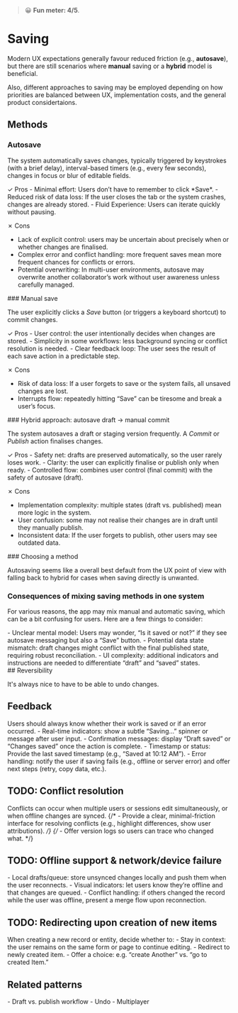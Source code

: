 
<Meta title="Patterns/States/Saving" />

> 😀 **Fun meter: 4/5**.

# Saving

Modern UX expectations generally favour reduced friction (e.g., **autosave**), but there are still scenarios where **manual** saving or a **hybrid** model is beneficial.

Also, different approaches to saving may be employed depending on how priorities are balanced between UX, implementation costs, and the general product considertaions.

## Methods

### Autosave

The system automatically saves changes, typically triggered by keystrokes (with a brief delay), interval-based timers (e.g., every few seconds), changes in focus or blur of editable fields.
<div>
✓ Pros
- Minimal effort: Users don’t have to remember to click *Save*.
- Reduced risk of data loss: If the user closes the tab or the system crashes, changes are already stored.
- Fluid Experience: Users can iterate quickly without pausing.


✗ Cons
- Lack of explicit control: users may be uncertain about precisely when or whether changes are finalised.
- Complex error and conflict handling: more frequent saves mean more frequent chances for conflicts or errors.
- Potential overwriting: In multi-user environments, autosave may overwrite another collaborator’s work without user awareness unless carefully managed.
</div>
### Manual save

The user explicitly clicks a *Save* button (or triggers a keyboard shortcut) to commit changes.
<div>
✓ Pros
- User control: the user intentionally decides when changes are stored.
- Simplicity in some workflows: less background syncing or conflict resolution is needed.
- Clear feedback loop: The user sees the result of each save action in a predictable step.

✗ Cons
- Risk of data loss: If a user forgets to save or the system fails, all unsaved changes are lost.
- Interrupts flow: repeatedly hitting “Save” can be tiresome and break a user’s focus.
</div>
### Hybrid approach: autosave draft → manual commit

The system autosaves a draft or staging version frequently. A *Commit* or *Publish* action finalises changes.
<div>
✓ Pros
- Safety net: drafts are preserved automatically, so the user rarely loses work.
- Clarity: the user can explicitly finalise or publish only when ready.
- Controlled flow: combines user control (final commit) with the safety of autosave (draft).

✗ Cons
- Implementation complexity: multiple states (draft vs. published) mean more logic in the system.
- User confusion: some may not realise their changes are in draft until they manually publish.
- Inconsistent data: If the user forgets to publish, other users may see outdated data.
</div>
### Choosing a method

Autosaving seems like a overall best default from the UX point of view with falling back to hybrid for cases when saving directly is unwanted.

### Consequences of mixing saving methods in one system

For various reasons, the app may mix manual and automatic saving, which can be a bit confusing for users. Here are a few things to consider:
<div>
- Unclear mental model: Users may wonder, “Is it saved or not?” if they see autosave messaging but also a “Save” button.
- Potential data state mismatch: draft changes might conflict with the final published state, requiring robust reconciliation.
- UI complexity: additional indicators and instructions are needed to differentiate “draft” and “saved” states.
</div>
## Reversibility

It's always nice to have to be able to undo changes.

## Feedback

<div>
Users should always know whether their work is saved or if an error occurred.
- Real-time indicators: show a subtle “Saving…” spinner or message after user input.
- Confirmation messages: display “Draft saved” or “Changes saved” once the action is complete.
- Timestamp or status: Provide the last saved timestamp (e.g., “Saved at 10:12 AM”).
- Error handling: notify the user if saving fails (e.g., offline or server error) and offer next steps (retry, copy data, etc.).
</div>

## TODO: Conflict resolution

Conflicts can occur when multiple users or sessions edit simultaneously, or when offline changes are synced.
{/* - Provide a clear, minimal-friction interface for resolving conflicts (e.g., highlight differences, show user attributions). */}
{/* - Offer version logs so users can trace who changed what. */}

## TODO: Offline support & network/device failure

<div>
- Local drafts/queue: store unsynced changes locally and push them when the user reconnects.
- Visual indicators: let users know they’re offline and that changes are queued.
- Conflict handling: if others changed the record while the user was offline, present a merge flow upon reconnection.
</div>

## TODO: Redirecting upon creation of new items

<div>
When creating a new record or entity, decide whether to:
- Stay in context: the user remains on the same form or page to continue editing.
- Redirect to newly created item.
- Offer a choice: e.g. “create Another” vs. “go to created Item.”
</div>

## Related patterns

<div>
- Draft vs. publish workflow
- Undo
- Multiplayer
</div>